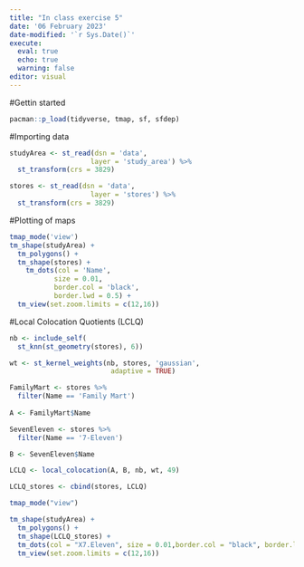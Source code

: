```yaml
---
title: "In class exercise 5"
date: '06 February 2023'
date-modified: '`r Sys.Date()`'
execute: 
  eval: true
  echo: true
  warning: false
editor: visual
---
```


#Gettin started

```r
pacman::p_load(tidyverse, tmap, sf, sfdep)
```

#Importing data

```r
studyArea <- st_read(dsn = 'data',
                    layer = 'study_area') %>%
  st_transform(crs = 3829)
```

```r
stores <- st_read(dsn = 'data',
                    layer = 'stores') %>%
  st_transform(crs = 3829)
```

#Plotting of maps

```r
tmap_mode('view')
tm_shape(studyArea) +
  tm_polygons() +
  tm_shape(stores) +
    tm_dots(col = 'Name',
           size = 0.01,
           border.col = 'black',
           border.lwd = 0.5) +
  tm_view(set.zoom.limits = c(12,16))
```

#Local Colocation Quotients (LCLQ)

```r
nb <- include_self(
  st_knn(st_geometry(stores), 6))

wt <- st_kernel_weights(nb, stores, 'gaussian',
                         adaptive = TRUE)

FamilyMart <- stores %>%
  filter(Name == 'Family Mart')
  
A <- FamilyMart$Name

SevenEleven <- stores %>%
  filter(Name == '7-Eleven')

B <- SevenEleven$Name

LCLQ <- local_colocation(A, B, nb, wt, 49)

LCLQ_stores <- cbind(stores, LCLQ)
```

```r
tmap_mode("view") 

tm_shape(studyArea) +   
  tm_polygons() +
  tm_shape(LCLQ_stores) + 
  tm_dots(col = "X7.Eleven", size = 0.01,border.col = "black", border.lwd = 0.5) + 
  tm_view(set.zoom.limits = c(12,16))
```
